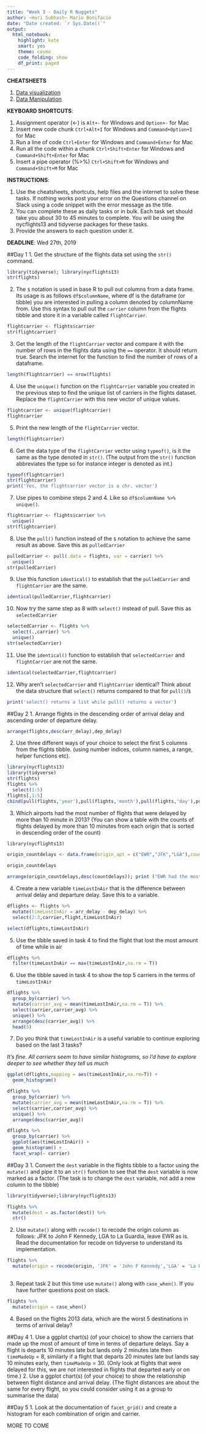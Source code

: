 ```yaml
---
title: "Week 3 - Daily R Nuggets"
author: ~Hari Subhash~ Mario Bonifacio
date: "Date created: `r Sys.Date()`"
output:
  html_notebook:
    highlight: kate
    smart: yes
    theme: cosmo
    code_folding: show
    df_print: paged
---
```

**CHEATSHEETS**

1. [Data visualization](https://github.com/rstudio/cheatsheets/blob/master/data-visualization-2.1.pdf)
2. [Data Manipulation](https://github.com/rstudio/cheatsheets/blob/master/data-transformation.pdf)

**KEYBOARD SHORTCUTS**:

1. Assignment operator (<-) is `Alt+-` for Windows and `Option+-` for Mac
2. Insert new code chunk `Ctrl+Alt+I` for Windows and `Command+Option+I` for Mac
3. Run a line of code `Ctrl+Enter` for Windows and `Command+Enter` for Mac
4. Run all the code within a chunk `Ctrl+Shift+Enter` for Windows and `Command+Shift+Enter` for Mac
5. Insert a pipe operator (%>%) `Ctrl+Shift+M` for Windows and `Command+Shift+M` for Mac

**INSTRUCTIONS**: 

1. Use the cheatsheets, shortcuts, help files and the internet to solve these tasks. If nothing works post your error on the Questions channel on Slack using a code snippet with the error message as the title.
2. You can complete these as daily tasks or in bulk. Each task set should take you about 30 to 45 minutes to complete. You will be using the nycflights13 and tidyverse packages for these tasks.
3. Provide the answers to each question under it. 

**DEADLINE**: Wed 27th, 2019

##Day 1
1. Get the structure of the flights data set using the `str()` command.

```r
library(tidyverse); library(nycflights13)
str(flights)
```
   

2. The `$` notation is used in base R to pull out columns from a data frame. Its usage is as follows `df$columnName`, where df is the dataframe (or tibble) you are interested in pulling a column denoted by columnName from. Use this syntax to pull out the `carrier` column from the flights tibble and store it in a variable called `flightCarrier`.

```r
flightcarrier <- flights$carrier
str(flightcarrier)
```


3. Get the length of the `flightCarrier` vector and compare it with the number of rows in the flights data using the `==` operator. It should return true. Search the internet for the function to find the number of rows of a dataframe.

```r
length(flightcarrier) == nrow(flights)
```


4. Use the `unique()` function on the `flightCarrier` variable you created in the previous step to find the unique list of carriers in the flights dataset. Replace the `flightCarrier` with this new vector of unique values.

```r
flightcarrier <- unique(flightcarrier)
flightcarrier
```


5. Print the new length of the `flightCarrier` vector.

```r
length(flightcarrier)
```


6. Get the data type of the `flightCarrier` vector using `typeof()`, is it the same as the type denoted in `str()`. (The output from the `str()` function abbreviates the type so for instance integer is denoted as int.)

```r
typeof(flightcarrier)
str(flightcarrier)
print('Yes, the flightcarrier vector is a chr. vector')
```


7. Use pipes to combine steps 2 and 4. Like so `df$columnName %>% unique()`.

```r
flightcarrier <- flights$carrier %>%
  unique()
str(flightcarrier)
```

8. Use the `pull()` function instead of the `$` notation to achieve the same result as above. Save this as `pulledCarrier`

```r
pulledCarrier <- pull(.data = flights, var = carrier) %>%
  unique()
str(pulledCarrier)
```


9. Use this function `identical()` to establish that the `pulledCarrier` and `flightCarrier` are the same.

```r
identical(pulledCarrier,flightcarrier)
```

10. Now try the same step as 8 with `select()` instead of pull. Save this as `selectedCarrier`

```r
selectedCarrier <- flights %>%
  select(.,carrier) %>%
  unique()
str(selectedCarrier)
```


11. Use the `identical()` function to establish that `selectedCarrier` and `flightCarrier` are not the same. 

```r
identical(selectedCarrier,flightcarrier)
```


12. Why aren't `selectedCarrier` and `flightCarrier` identical? Think about the data structure that `select()` returns compared to that for `pull()`/`$`

```r
print('select() returns a list while pull() returns a vector')
```



##Day 2
1. Arrange flights in the descending order of arrival delay and ascending order of departure delay.

```r
arrange(flights,desc(arr_delay),dep_delay)
```


2. Use three different ways of your choice to select the first 5 columns from the flights tibble. (using number indices, column names, a range, helper functions etc).

```r
library(nycflights13)
library(tidyverse)
str(flights)
flights %>%
  select(1:5)
flights[,1:5]
cbind(pull(flights,'year'),pull(flights,'month'),pull(flights,'day'),pull(flights,'dep_time'),pull(flights,'sched_dep_time'))
```


3. Which airports had the most number of flights that were delayed by more than 10 minute in 2013? (You can show a table with the counts of flights delayed by more than 10 minutes from each origin that is sorted in descending order of the count)

```r

library(nycflights13)

origin_countdelays <- data.frame(origin_apt = c("EWR","JFK","LGA"),countdelays = c(nrow(filter(flights,origin=='EWR' & dep_delay>10)),nrow(filter(flights,origin=='JFK' & dep_delay>10)),nrow(filter(flights,origin=='LGA' & dep_delay>10))));

origin_countdelays

arrange(origin_countdelays,desc(countdelays)); print ("EWR had the most delays < 10 min")


```


4. Create a new variable `timeLostInAir` that is the difference between arrival delay and departure delay. Save this to a variable.

```r
dflights <- flights %>%
  mutate(timeLostInAir = arr_delay - dep_delay) %>%
  select(2:3,carrier,flight,timeLostInAir)

select(dflights,timeLostInAir)


```

5. Use the tibble saved in task 4 to find the flight that lost the most amount of time while in air

```r

dflights %>%
  filter(timeLostInAir == max(timeLostInAir,na.rm = T))
```


6. Use the tibble saved in task 4 to show the top 5 carriers in the terms of `timeLostInAir`

```r
dflights %>%
  group_by(carrier) %>%
  mutate(carrier_avg = mean(timeLostInAir,na.rm = T)) %>%
  select(carrier,carrier_avg) %>%
  unique() %>%
  arrange(desc(carrier_avg)) %>%
  head(5)

```


7. Do you think that `timeLostInAir` is a useful variable to continue exploring based on the last 3 tasks?

*It's fine. All carriers seem to have similar histograms, so I'd have to explore deeper to see whether they tell us much*

```r
ggplot(dflights,mapping = aes(timeLostInAir,na.rm=T)) +
  geom_histogram()

dflights %>%
  group_by(carrier) %>%
  mutate(carrier_avg = mean(timeLostInAir,na.rm = T)) %>%
  select(carrier,carrier_avg) %>%
  unique() %>%
  arrange(desc(carrier_avg))

dflights %>%
  group_by(carrier) %>%
  ggplot(aes(timeLostInAir)) +
  geom_histogram() +
  facet_wrap(~ carrier)

```



##Day 3
1. Convert the `dest` variable in the flights tibble to a factor using the `mutate()` and pipe it to an `str()` function to see that the `dest` variable is now marked as a factor. (The task is to change the `dest` variable, not add a new column to the tibble)

```r
library(tidyverse);library(nycflights13)

flights %>%
  mutate(dest = as.factor(dest)) %>%
  str()
```


2. Use `mutate()` along with `recode()` to recode the origin column as follows: JFK to John F Kennedy, LGA to La Guardia, leave EWR as is. Read the documentation for recode on tidyverse to understand its implementation.

```r
flights %>%
  mutate(origin = recode(origin, 'JFK' = 'John F Kennedy','LGA' = 'La Guardia')) 
  
```


3. Repeat task 2 but this time use `mutate()` along with `case_when()`. If you have further questions post on slack.

```r
flights %>%
  mutate(origin = case_when()

```


4. Based on the flights 2013 data, which are the worst 5 destinations in terms of arrival delay?

##Day 4
1. Use a ggplot chart(s) (of your choice) to show the carriers that made up the most of amount of time in terms of departure delays. Say a flight is departs 10 minutes late but lands only 2 minutes late then `timeMadeUp`  = 8, similarly if a flight that departs 20 minutes late but lands say 10 minutes early, then `timeMadeUp` = 30. (Only look at flights that were delayed for this, we are not interested in flights that departed early or on time.)
2. Use a ggplot chart(s) (of your choice) to show the relationship between flight distance and arrival delay. (The flight distances are about the same for every flight, so you could consider using it as a group to summarise the data)

##Day 5
1. Look at the documentation of `facet_grid()` and create a histogram for each combination of origin and carrier.

MORE TO COME
